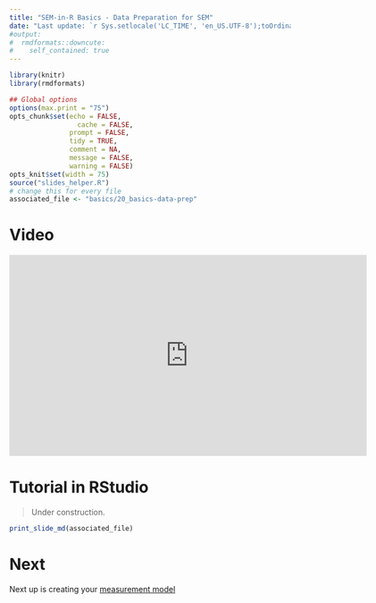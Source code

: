 ```yaml
---
title: "SEM-in-R Basics - Data Preparation for SEM"
date: "Last update: `r Sys.setlocale('LC_TIME', 'en_US.UTF-8');toOrdinal::toOrdinalDate(Sys.time())`"
#output:
#  rmdformats::downcute:
#    self_contained: true
---
```



```r
library(knitr)
library(rmdformats)

## Global options
options(max.print = "75")
opts_chunk$set(echo = FALSE,
	             cache = FALSE,
               prompt = FALSE,
               tidy = TRUE,
               comment = NA,
               message = FALSE,
               warning = FALSE)
opts_knit$set(width = 75)
source("slides_helper.R")
# change this for every file
associated_file <- "basics/20_basics-data-prep"

```


# Video

<iframe width="640" height="360" src="https://www.youtube.com/embed/kGO4_NyeM5A" frameborder="0" allow="accelerometer; autoplay; clipboard-write; encrypted-media; gyroscope; picture-in-picture" allowfullscreen data-external="1"></iframe>

# Tutorial in RStudio

> Under construction.

```r
print_slide_md(associated_file)

```


# Next
Next up is creating your [measurement model](basics-30-measurement.html)

